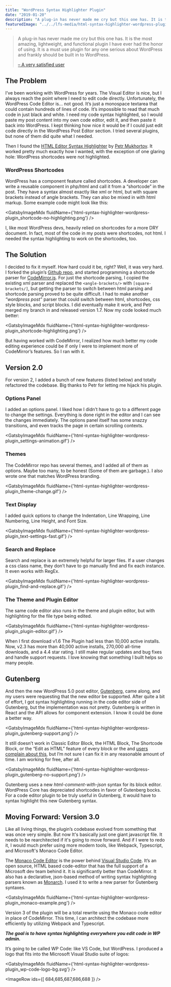 ```yaml
---
title: "WordPress Syntax Highlighter Plugin"
date: "2019-01-20"
description: "A plug-in has never made me cry but this one has. It is the most amazing, lightweight, and functional plugin I have ever had the honor of using. It is a must use plugin for any one serious about WordPress and frankly should be built in to WordPress"
featuredImage: "../../lfs-media/html-syntax-highlighter-wordpress-plugin_header.jpg"
---
```



> A plug-in has never made me cry but this one has. It is the most amazing, lightweight, and functional plugin I have ever had the honor of using. It is a must use plugin for any one serious about WordPress and frankly should be built in to WordPress.
> 
> [– A very satisfied user](https://wordpress.org/support/topic/a-plug-in-has-never-made-me-cry/)

## The Problem

I’ve been working with WordPress for years. The Visual Editor is nice, but I always reach the point where I need to edit code directly. Unfortunately, the WordPress Code Editor is… not good. It’s just a monospace textarea that could contain hundreds of lines of code. It’s impossible to read that much code in just black and white. I need my code syntax highlighted, so I would paste my post content into my own code editor, edit it, and then paste it back into WordPress. I kept thinking how nice it would be if I could just edit code directly in the WordPress Post Editor section. I tried several plugins, but none of them did quite what I needed.

Then I found the [HTML Editor Syntax Highlighter](https://wordpress.org/plugins/html-editor-syntax-highlighter/) by [Petr Mukhortov](https://www.mukhortov.com/). It worked pretty much exactly how I wanted, with the exception of one glaring hole: WordPress shortcodes were not highlighted.

### WordPress Shortcodes

WordPress has a component feature called shortcodes. A developer can write a reusable component in php/html and call it from a “shortcode” in the post. They have a syntax almost exactly like xml or html, but with square brackets instead of angle brackets. They can also be mixed in with html markup. Some example code might look like this:

<GatsbyImageMdx fluidName={'html-syntax-highlighter-wordpress-plugin_shortcode-no-highlighting.png'} />

I, like most WordPress devs, heavily relied on shortcodes for a more DRY document. In fact, most of the code in my posts were shortcodes, not html. I needed the syntax highlighting to work on the shortcodes, too.

## The Solution

I decided to fix it myself. How hard could it be, right? Well, it was very hard. I forked the plugin’s [Github repo](https://github.com/mukhortov/HESH-WordPress-Plugin), and started programming a shortcode parser for [CodeMirror.js](https://codemirror.net/doc/manual.html#modeapi). For just the shortcode parsing, I copied the existing xml parser and replaced the `<angle-brackets/>` with `[square-brackets/]`, but getting the parser to switch between html parsing and shortcode parsing proved to be quite difficult. I had to make another _“wordpress post”_ parser that could switch between html, shortcodes, css style blocks, and script blocks. I did eventually make it work, and Petr merged my branch in and released version 1.7. Now my code looked much better:

<GatsbyImageMdx fluidName={'html-syntax-highlighter-wordpress-plugin_shortcode-highlighting.png'} />

But having worked with CodeMirror, I realized how much better my code editing experience could be if only I were to implement more of CodeMirror’s features. So I ran with it.

## Version 2.0

For version 2, I added a bunch of new features (listed below) and totally refactored the codebase. Big thanks to Petr for letting me hijack his plugin.

### Options Panel

I added an options panel. I liked how I didn’t have to go to a different page to change the settings. Everything is done right in the editor and I can see the changes immediately. The options panel itself has some snazzy transitions, and even tracks the page in certain scrolling contexts.

<GatsbyImageMdx fluidName={'html-syntax-highlighter-wordpress-plugin_settings-animation.gif'} />

### Themes

The CodeMirror repo has several themes, and I added all of them as options. Maybe too many, to be honest (Some of them are garbage.). I also wrote one that matches WordPress branding.

<GatsbyImageMdx fluidName={'html-syntax-highlighter-wordpress-plugin_theme-change.gif'} />

### Text Display

I added quick options to change the Indentation, Line Wrapping, Line Numbering, Line Height, and Font Size.

<GatsbyImageMdx fluidName={'html-syntax-highlighter-wordpress-plugin_text-settings-fast.gif'} />

### Search and Replace

Search and replace is an extremely helpful for larger files. If a user changes a css class name, they don’t have to go manually find and fix each instance. It even works with RegEx.

<GatsbyImageMdx fluidName={'html-syntax-highlighter-wordpress-plugin_find-and-replace.gif'} />

### The Theme and Plugin Editor

The same code editor also runs in the theme and plugin editor, but with highlighting for the file type being edited.

<GatsbyImageMdx fluidName={'html-syntax-highlighter-wordpress-plugin_plugin-editor.gif'} />

When I first download v1.6 The Plugin had less than 10,000 active installs. Now, v2.3 has more than 40,000 active installs, 270,000 all-time downloads, and a 4.4 star rating. I still make regular updates and bug fixes and handle support requests. I love knowing that something I built helps so many people.

## Gutenberg

And then the new WordPress 5.0 post editor, [Gutenberg](https://wordpress.org/gutenberg/), came along, and my users were requesting that the new editor be supported. After quite a bit of effort, I got syntax highlighting running in the code editor side of Gutenberg, but the implementation was not pretty. Gutenberg is written in React and the API allows for component extension. I know it could be done a better way.

<GatsbyImageMdx fluidName={'html-syntax-highlighter-wordpress-plugin_gutenberg-support.png'} />

It still doesn’t work in Classic Editor Block, the HTML Block, The Shortcode Block, or the “Edit as HTML” feature of every block or the and [users complain about this](https://wordpress.org/support/topic/not-working-with-gutenberg-5/), but I’m not sure I can fix it in any reasonable amount of time. I am working for free, after all.

<GatsbyImageMdx fluidName={'html-syntax-highlighter-wordpress-plugin_gutenberg-no-support.png'} />

Gutenberg uses a new _html-comment-with-json_ syntax for its block editor. WordPress Core has depreciated shortcodes in favor of Gutenberg bocks. For a code editor plugin to be truly useful in Gutenberg, it would have to syntax highlight this new Gutenberg syntax.

## Moving Forward: Version 3.0

Like all living things, the plugin’s codebase evolved from something that was once very simple. But now It's basically just one giant javascript file. It needs to be rearchitected if it's going to move forward. And if I were to redo it, I would much prefer using more modern tools, like Webpack, Typescript, and Microsoft's Monaco Code Editor.

The [Monaco Code Editor](https://microsoft.github.io/monaco-editor/) is the power behind [Visual Studio Code](https://code.visualstudio.com/). It’s an open source, HTML based code-editor that has the full support of a Microsoft dev team behind it. It is significantly better than CodeMirror. It also has a declarative, json-based method of writing syntax highlighting parsers known as [Monarch](https://microsoft.github.io/monaco-editor/monarch.html). I used it to write a new parser for Gutenberg syntaxes.

<GatsbyImageMdx fluidName={'html-syntax-highlighter-wordpress-plugin_monaco-example.png'} />

Version 3 of the plugin will be a total rewrite using the Monaco code editor in place of CodeMirror. This time, I can architect the codebase more efficiently by utilizing Webpack and Typescript.

_**The goal is to have syntax highlighting everywhere you edit code in WP admin.**_

It’s going to be called WP Code: like VS Code, but WordPress. I produced a logo that fits into the Microsoft Visual Studio suite of logos:

<GatsbyImageMdx fluidName={'html-syntax-highlighter-wordpress-plugin_wp-code-logo-bg.svg'} />

<ImageRow ids={[ 684,685,687,686,688 ]} />

